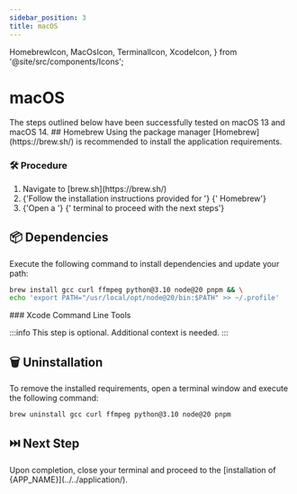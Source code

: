 ```yaml
---
sidebar_position: 3
title: macOS
---
```


  HomebrewIcon,
  MacOsIcon,
  TerminalIcon,
  XcodeIcon,
} from '@site/src/components/Icons';

# <MacOsIcon /> macOS

<Fragment>
  The steps outlined below have been successfully tested on <MacOsIcon /> macOS
  13 and <MacOsIcon /> macOS 14.
</Fragment>

<Fragment>
  ## <HomebrewIcon /> Homebrew
</Fragment>

<Fragment>
  Using the package manager <HomebrewIcon /> [Homebrew](https://brew.sh/) is
  recommended to install the application requirements.
</Fragment>

### 🛠️ Procedure

<ol>
  <li>
    <Fragment>Navigate to [brew.sh](https://brew.sh/)</Fragment>
  </li>
  <li>
    {'Follow the installation instructions provided for '}
    <HomebrewIcon />
    {' Homebrew'}
  </li>
  <li>
    {'Open a '}
    <TerminalIcon />
    {' terminal to proceed with the next steps'}
  </li>
</ol>

## 📦 Dependencies

Execute the following command to install dependencies and update your path:

<Dependencies />

```bash
brew install gcc curl ffmpeg python@3.10 node@20 pnpm && \
echo 'export PATH="/usr/local/opt/node@20/bin:$PATH" >> ~/.profile'
```

<Fragment>
  ### <XcodeIcon /> Xcode Command Line Tools
</Fragment>

:::info
This step is optional. Additional context is needed.
:::

## 🗑️ Uninstallation

<Fragment>
  To remove the installed requirements, open a <TerminalIcon /> terminal window
  and execute the following command:
</Fragment>

```bash
brew uninstall gcc curl ffmpeg python@3.10 node@20 pnpm
```

## ⏭️ Next Step

<Fragment>
  Upon completion, close your <TerminalIcon /> terminal and proceed to the
  [installation of {APP_NAME}](../../application/).
</Fragment>
